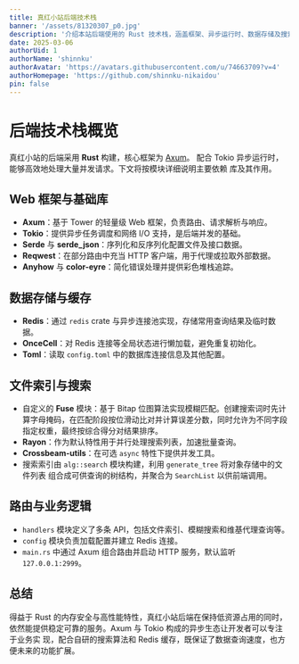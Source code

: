 ```yaml
---
title: 真红小站后端技术栈
banner: '/assets/81320307_p0.jpg'
description: '介绍本站后端使用的 Rust 技术栈，涵盖框架、异步运行时、数据存储及搜索算法等内容。'
date: 2025-03-06
authorUid: 1
authorName: 'shinnku'
authorAvatar: 'https://avatars.githubusercontent.com/u/74663709?v=4'
authorHomepage: 'https://github.com/shinnku-nikaidou'
pin: false
---
```


# 后端技术栈概览

真红小站的后端采用 **Rust** 构建，核心框架为 [Axum](https://github.com/tokio-rs/axum)。
配合 Tokio 异步运行时，能够高效地处理大量并发请求。下文将按模块详细说明主要依赖
库及其作用。

## Web 框架与基础库

- **Axum**：基于 Tower 的轻量级 Web 框架，负责路由、请求解析与响应。
- **Tokio**：提供异步任务调度和网络 I/O 支持，是后端并发的基础。
- **Serde** 与 **serde_json**：序列化和反序列化配置文件及接口数据。
- **Reqwest**：在部分路由中充当 HTTP 客户端，用于代理或拉取外部数据。
- **Anyhow** 与 **color-eyre**：简化错误处理并提供彩色堆栈追踪。

## 数据存储与缓存

- **Redis**：通过 `redis` crate 与异步连接池实现，存储常用查询结果及临时数据。
- **OnceCell**：对 Redis 连接等全局状态进行懒加载，避免重复初始化。
- **Toml**：读取 `config.toml` 中的数据库连接信息及其他配置。

## 文件索引与搜索

- 自定义的 **Fuse** 模块：基于 Bitap 位图算法实现模糊匹配。创建搜索词时先计算字母掩码，在匹配阶段按位滑动比对并计算误差分数，同时允许为不同字段指定权重，最终按综合得分对结果排序。
- **Rayon**：作为默认特性用于并行处理搜索列表，加速批量查询。
- **Crossbeam-utils**：在可选 `async` 特性下提供并发工具。
- 搜索索引由 `alg::search` 模块构建，利用 `generate_tree` 将对象存储中的文件列表
  组合成可供查询的树结构，并聚合为 `SearchList` 以供前端调用。

## 路由与业务逻辑

- `handlers` 模块定义了多条 API，包括文件索引、模糊搜索和维基代理查询等。
- `config` 模块负责加载配置并建立 Redis 连接。
- `main.rs` 中通过 Axum 组合路由并启动 HTTP 服务，默认监听 `127.0.0.1:2999`。

## 总结

得益于 Rust 的内存安全与高性能特性，真红小站后端在保持低资源占用的同时，
依然能提供稳定可靠的服务。Axum 与 Tokio 构成的异步生态让开发者可以专注于业务实
现，配合自研的搜索算法和 Redis 缓存，既保证了数据查询速度，也方便未来的功能扩展。
